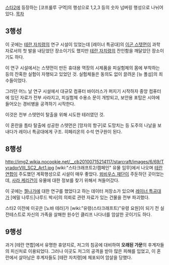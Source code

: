 [[스타2]]에 등장하는 [코프룰루 구역]의 행성으로 1,2,3 등의 숫자 넘버링 행성으로 나뉘어 있다.
[[목차]]
== 3행성 ==
이 곳에는 [[테란 자치령]]의 연구 시설이 있었는데 [레이너 특공대]의 [[이곤 스텟먼]]이 과학자로서의 첫 발을 내딛었던 장소이기도 했지만 [[테란 자치령]]의 잔인함을 깨달았던 장소이기도 하다.

이 연구 시설에서는 스텟먼이 만든 휴대용 역장의 시제품을 피실험체의 몸에 부착하는 등의 잔혹한 실험이 자행되고 있었던 것. 실험체들은 동의도 없이 끌려온 [뉴 폴섬]의 죄수들이었다.

그러던 어느 날 연구 시설에서 대규모 컴퓨터 바이러스가 퍼지기 시작하자 중앙 컴퓨터에 있던 자료가 전부 사라지고, 피실험체 수용소 문이 개방되고, 보안용 포탑은 시야에 들어오는 경비병을 공격하기 시작한다.

이것은 전부 스텟먼이 탈출을 위해 시도한 테러였던 것.

이 혼란을 틈타 탈출에 성공한 스텟먼은 [망자의 항구]로 도망치는 등 도주의 나날을 보내다가 레이너 특공대에게 구조. 히페리온의 수석 연구원이 된다.


== 8행성 ==
http://img2.wikia.nocookie.net/__cb20100715214117/starcraft/images/6/69/TyradorVIII_SC2_Art1.jpg
[wiki:"스타크래프트2/캠페인" 유물 임무]에서 나오며 [[테란 연합]]이 주도했던 계획행성으로 시설이 매우 좋았다. [[뫼비우스 재단]]이 주둔하던 곳이었는데, [[사라 케리건]]이 유물에 대한 정보를 찾기 위해서 쳐들어갔다.

이 곳에는 [[젤나가]]에 대한 연구를 했었다고 하는 데이터 저장소가 있으며 [[레이너 특공대]]가 [에밀 나루드|나루드 박사]의 의뢰로 관련 자료가 있는 건물을 전부 파괴했다. 

스타2 이전에 이곳은 [노바 테라]가 [wiki:"유령(스타크래프트)"유령 요원]이 되기 전 실전테스트로 자신의 가족을 살해한 원수인 클리프 나다너를 암살한 곳이기도 하다.


== 9행성 ==
과거 [테란 연합]에서 유명한 휴양지로, 저그의 침공에 대비하여 '''오래된 가문'''의 후계자들의 피신처로 이용되었다. 그러나 이곳도 저그의 공격을 받아 많은 피해를 입었고, 이 혼란에서 살아남은 후계자들도 [테란 자치령]에 체포되어 암살을 당했다.

